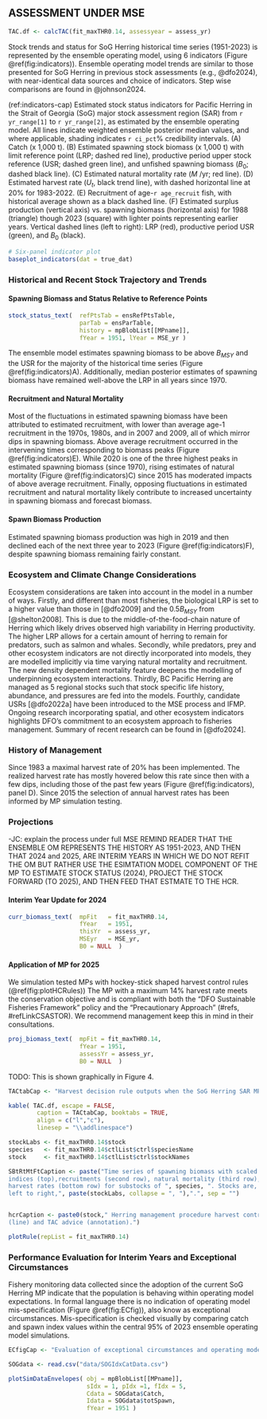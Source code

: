 ## ASSESSMENT UNDER MSE {-#sec:assessment}

```r
TAC.df <- calcTAC(fit_maxTHR0.14, assessyear = assess_yr)

```

Stock trends and status for SoG Herring historical time series (1951-2023)
is represented by the ensemble operating model, using 6 indicators 
(Figure \@ref(fig:indicators)).
Ensemble operating model trends are similar to those presented for SoG Herring 
in previous stock assessments (e.g., @dfo2024), with  near-identical data 
sources and choice of indicators.
Step wise comparisons are found in @johnson2024.


(ref:indicators-cap) Estimated stock status indicators for Pacific Herring in the Strait of Georgia (SoG) major stock assessment region (SAR) from `r yr_range[1]` to `r yr_range[2]`, as estimated by the ensemble operating model. All lines indicate weighted ensemble posterior median values, and where applicable, shading indicates `r ci_pct`\% credibility intervals. (A) Catch (x 1,000 t). (B) Estimated spawning stock biomass (x 1,000 t) with limit reference point (LRP; dashed red line), productive period upper stock reference (USR; dashed green line), and unfished spawning biomass ($B_0$; dashed black line). (C) Estimated natural mortality rate ($M$ /yr; red line). (D) Estimated harvest rate ($U_t$, black trend line), with dashed horizontal line at 20\% for 1983-2022. (E) Recruitment of age-`r age_recruit` fish, with historical average shown as a black dashed line. (F) Estimated surplus production (vertical axis) vs. spawning biomass (horizontal axis) for 1988 (triangle) though 2023 (square) with lighter points representing earlier years. Vertical dashed lines (left to right): LRP (red), productive period USR (green), and $B_0$ (black).

```r
# Six-panel indicator plot
baseplot_indicators(dat = true_dat)
```

### Historical and Recent Stock Trajectory and Trends {-}

#### Spawning Biomass and Status Relative to Reference Points {-}

```r
stock_status_text(  refPtsTab = ensRefPtsTable,
                    parTab = ensParTable,
                    history = mpBlobList[[MPname]],
                    fYear = 1951, lYear = MSE_yr )
```

The ensemble model estimates spawning biomass to be above $B_{MSY}$ and
the USR for the majority of the historical time series 
(Figure \@ref(fig:indicators)A).
Additionally, median posterior estimates of spawning biomass have remained
well-above the LRP in all years since 1970.

#### Recruitment and Natural Mortality {-}
Most of the fluctuations in estimated spawning biomass have been attributed 
to estimated recruitment, with lower than average age-1 recruitment in the 1970s, 
1980s, and in 2007 and 2009, all of which mirror dips in spawning biomass. 
Above average recruitment occurred in the intervening times corresponding to
biomass peaks (Figure \@ref(fig:indicators)E). 
While 2020 is one of the three highest peaks in estimated spawning biomass 
(since 1970), rising estimates of natural mortality (Figure \@ref(fig:indicators)C)
since 2015 has moderated impacts of above average recruitment.
Finally, opposing fluctuations in estimated recruitment and natural mortality 
likely contribute to increased uncertainty in spawning biomass and 
forecast biomass.

#### Spawn Biomass Production {-}

Estimated spawning biomass production was high in 2019 and then declined each 
of the next three year to 2023 (Figure \@ref(fig:indicators)F), despite spawning
biomass remaining fairly constant.

<!-- #### Fishing Mortality {-} 
JC: not including because not talking about RR-->

### Ecosystem and Climate Change Considerations {-}

Ecosystem considerations are taken into account in the model in a number of ways.
Firstly, and different than most fisheries, the biological LRP is set to a 
higher value than those in [@dfo2009] and the 0.5$B_{MSY}$ from
[@shelton2008]. This is due to the middle-of-the-food-chain nature of 
Herring which likely drives observed high variability in Herring productivity.
The higher LRP allows for a certain amount of herring to remain for predators, such as
salmon and whales.
Secondly, while predators, prey and other ecosystem indicators are not directly 
incorporated into models, they are modelled implicitly via time varying natural 
mortality and recruitment. The new density dependent mortality feature
deepens the modelling of underpinning ecosystem interactions.
Thirdly, BC Pacific Herring are managed as 5 regional stocks such that stock specific 
life history, abundance, and pressures are fed into the models. 
Fourthly, candidate USRs [@dfo2022a] have been introduced to the MSE process and IFMP.
Ongoing research incorporating spatial, and other ecosystem indicators highlights
DFO's commitment to an ecosystem approach to fisheries management.
Summary of recent research can be found in [@dfo2024].

<!--### History of Management Decisions,; Landings/Harvest/Effort, TAC \& Catch Advice] {-}-->
### History of Management {-}

Since 1983 a maximal harvest rate of 20% has been implemented. The realized 
harvest rate has mostly hovered below this rate since then with a few dips,
including those of the past few years (Figure \@ref(fig:indicators), panel D).
Since 2015 the selection of annual harvest rates has been informed by 
MP simulation testing.

### Projections {-#sec:projections}

-JC: explain the process under full MSE
REMIND READER THAT THE ENSEMBLE OM REPRESENTS THE HISTORY AS 1951-2023, AND THEN THAT 2024 and 2025,
ARE INTERIM YEARS IN WHICH WE DO NOT REFIT THE OM BUT RATHER USE THE
ESIMTATION MODEL COMPONENT OF THE MP TO ESTIMATE STOCK STATUS (2024), 
PROJECT THE STOCK FORWARD (TO 2025), AND THEN FEED THAT ESTMATE TO THE HCR.

#### Interim Year Update for 2024 {-}

```r
curr_biomass_text(  mpFit   = fit_maxTHR0.14,
                    fYear   = 1951, 
                    thisYr  = assess_yr,
                    MSEyr   = MSE_yr,
                    B0 = NULL  )
```

#### Application of MP for 2025 {-}

<!-- Simulation of the management procedures has two components that are held constant:
the data and the estimation model, and the the third component which we vary: 
the management procedure (harvest control rule).  
I think we can do without the above sentence SP -->

We simulation tested MPs with hockey-stick shaped harvest control rules 
(\@ref(fig:plotHCRules)) The MP with a maximum 14% harvest rate 
meets the conservation objective and
is compliant with both the “DFO Sustainable Fisheries Framework” policy and 
the "Precautionary Approach" (#refs, #refLinkCSASTOR). We recommend management keep this in mind
in their consultations.
<!--
“A fishery decision-making framework incorporating the Precautionary Approach” policy
(as per the Terms of Reference (#refLinkCSASTOR)).
-->


```r
proj_biomass_text(  mpFit = fit_maxTHR0.14,
                    fYear = 1951, 
                    assessYr = assess_yr,
                    B0 = NULL  )
```

TODO: This is shown graphically in Figure 4.

<!-- ### Harvest Decision Rule Outputs {-}-->

```r

TACtabCap <- "Harvest decision rule outputs when the SoG Herring SAR MP is applied to data up to 2024."

kable( TAC.df, escape = FALSE, 
        caption = TACtabCap, booktabs = TRUE,
        align = c("l","c"),
        linesep = "\\addlinespace")


```

```r

stockLabs <- fit_maxTHR0.14$stock
species   <- fit_maxTHR0.14$ctlList$ctrl$speciesName
stock     <- fit_maxTHR0.14$ctlList$ctrl$stockNames

SBtRtMtFtCaption <- paste("Time series of spawning biomass with scaled spawn 
indices (top),recruitments (second row), natural mortality (third row), and
harvest rates (bottom row) for substocks of ", species, ". Stocks are, from 
left to right,", paste(stockLabs, collapse = ", "),".", sep = "")


hcrCaption <- paste0(stock," Herring management procedure harvest control rule 
(line) and TAC advice (annotation).")


```

```r

plotRule(repList = fit_maxTHR0.14)

```

<!--### Evaluation of Exceptional Circumstances {-}-->
### Performance Evaluation for Interim Years and Exceptional Circumstances {-}

Fishery monitoring data collected since the adoption of the current SoG
Herring MP indicate that the population is behaving within operating 
model expectations. In formal language there is no indication of operating
model mis-specification (Figure \@ref(fig:ECfig)), also know as exceptional
circumstances. Mis-specification is checked visually by comparing catch and 
spawn index values within the central 95% of 2023 ensemble operating 
model simulations.

<!-- For ECfig:
JC: Why is the uncertainty in the index larger than SB?

SDNJ: Because the noise in the index is the uncertainty in SSB (process error) plus 
uncertainty in spawn index (observation error)-->

```r
ECfigCap <- "Evaluation of exceptional circumstances and operating model mis-specification: graphical comparison of simulation envelopes from the ensemble model and catch and spawn index data from interim year(s) f. Panels show the central 95\\% of projected simulated data, including spawn index data (top) and catch (bottom) under the weighted ensemble 2023 SoG operating model. Forward projections in time (15-years) represent the maxTHR0.14 MP. Realised data are overlaid as points for the history (black) and projection years (red)."

SOGdata <- read.csv("data/SOGIdxCatData.csv")

plotSimDataEnvelopes( obj = mpBlobList[[MPname]],
                      sIdx = 1, pIdx =1, fIdx = 5,
                      Cdata = SOGdata$Catch,
                      Idata = SOGdata$totSpawn,
                      fYear = 1951 )

```
